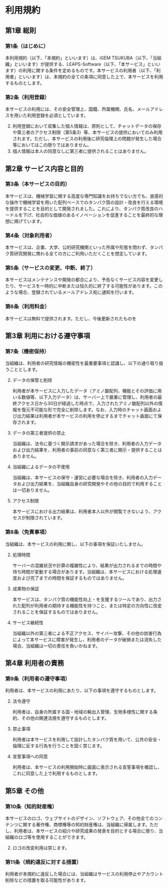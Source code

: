 # 利用規約

## 第1章 総則

### 第1条（はじめに）
本利用規約（以下、「本規約」といいます）は、iGEM TSUKUBA（以下、「当組織」といいます）が提供する、LEAPS-Software（以下、「本サービス」といいます）の利用に関する条件を定めるものです。本サービスの利用者（以下、「利用者」といいます）は、本規約の全ての条項に同意した上で、本サービスを利用するものとします。

### 第2条（利用登録）
本サービスの利用には、その安全管理上、国籍、所属機関、氏名、メールアドレスを用いた利用登録を必須としています。

<ol start="2">
  <li>利用登録において収集した個人情報は、原則として、チャットデータの保存や第三者のアクセス制限（第5条3）等、本サービスの提供においてのみ利用されます。ただし、本サービスの利用後に研究倫理上の問題が発生した場合等においてはこの限りではありません。</li>
  <li>個人情報は本人の同意なしに第三者に提供されることはありません。</li>
</ol>

## 第2章 サービス内容と目的

### 第3条（本サービスの目的）
本サービスは、機械学習に関する高度な専門知識をお持ちでない方でも、直感的な操作で機械学習を用いた配列ベースでのタンパク質の設計・改良を行える環境を提供することを目的として開発されました。これにより、タンパク質改良のハードルを下げ、社会的な価値のあるイノベーションを促進することを最終的な理想に掲げています。

### 第4条（対象利用者）
本サービスは、企業、大学、公的研究機関といった所属や形態を問わず、タンパク質研究開発に携わる全ての方にご利用いただくことを想定しています。

### 第5条（サービスの変更、中断、終了）
本サービスはメンテナンスや開発の都合により、予告なくサービス内容を変更したり、サービスを一時的に中断または恒久的に終了する可能性があります。このような場合、登録されているメールアドレス宛に通知を行います。

### 第6条（利用料金）
本サービスは無料で提供されます。ただし、今後更新されたものを

## 第3章 利用における遵守事項

### 第7条（機密保持）
当組織は、利用者の研究情報の機密性を最重要事項と認識し、以下の通り取り扱うこととします。

<ol start="2">
  <li>
    <p>データの保管と削除</p>
    <p>利用者が本サービスに入力したデータ（アミノ酸配列、機能とその評価に用いる数値等、以下入力データ）は、サーバー上で厳重に管理し、利用者の最終アクセス日から30日が経過した時点で、入力されたアミノ酸配列以外の情報を復元不可能な形で完全に削除します。なお、入力時のチャット画面および出力結果は利用者が本サービスの利用を停止するまでチャット画面にて保存されます。</p>
  </li>
  <li>
    <p>データの第三者提供の禁止</p>
    <p>当組織は、法令に基づく開示請求があった場合を除き、利用者の入力データおよび出力結果を、利用者の事前の同意なく第三者に開示・提供することはありません。</p>
  </li>
  <li>
    <p>当組織によるデータの不使用</p>
    <p>当組織は、本サービスの保守・運営に必要な場合を除き、利用者の入力データおよび出力結果を、当組織自身の研究開発やその他の目的で利用することは一切ありません。</p>
  </li>
  <li>
    <p>アクセス制限</p>
    <p>本サービスにおける出力結果は、利用者本人以外が閲覧できないよう、アクセスが制限されています。</p>
  </li>
</ol>

### 第8条（免責事項）
当組織は、本サービスの利用に関し、以下の事項を保証いたしません。

<ol start="2">
  <li>
    <p>処理時間</p>
    <p>サーバーの混雑状況や計算の複雑性により、結果が出力されるまでの時間や待ち時間が変動する場合があります。当組織は、本サービスにおける処理速度および完了までの時間を保証するものではありません。</p>
  </li>
  <li>
    <p>成果物の保証</p>
    <p>本サービスは、タンパク質の機能性向上・を支援するツールであり、出力された配列が利用者の期待する機能性を持つこと、または特定の方向性に改変されることを保証するものではありません。</p>
  </li>
  <li>
    <p>サービス継続性</p>
    <p>当組織以外の第三者による不正アクセス、サイバー攻撃、その他の妨害行為によって本サービスに障害が発生し、利用者のデータが破損または消失した場合、当組織は一切の責任を負いかねます。</p>
  </li>
</ol>

## 第4章 利用者の責務

### 第9条（利用者の遵守事項）
利用者は、本サービスの利用にあたり、以下の事項を遵守するものとします。

<ol start="2">
  <li>
    <p>法令遵守</p>
    <p>利用者は、自身の所属する国・地域の輸出入管理、生物多様性に関する条約、その他の関連法規を遵守するものとします。</p>
  </li>
  <li>
    <p>禁止事項</p>
    <p>利用者は本サービスを利用して設計したタンパク質を用いて、公共の安全・倫理に反する行為を行うことを固く禁じます。</p>
  </li>
  <li>
    <p>宣誓事項への同意</p>
    <p>利用者は、本サービスの利用開始時に画面に表示される宣誓事項を確認し、これに同意した上で利用するものとします。</p>
  </li>
</ol>

## 第5章 その他

### 第10条（知的財産権）
本サービスのロゴ、ウェブサイトのデザイン、ソフトウェア、その他全てのコンテンツに関する著作権、商標権等の知的財産権は、当組織に帰属します。ただし、利用者は、本サービスの紹介や研究成果の発表を目的とする場合に限り、当組織のロゴ等を使用することができます。

<ol start="2">
  <li>ロゴの改変利用は禁じます。</li>
</ol>

### 第11条（規約違反に対する措置）
利用者が本規約に違反した場合には、当組織はサービスの利用停止やアカウント削除などの措置を取る可能性があります。
